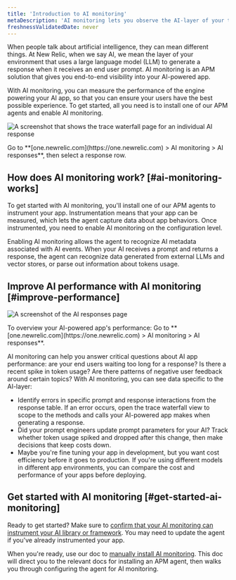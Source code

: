 ```yaml
---
title: 'Introduction to AI monitoring'
metaDescription: 'AI monitoring lets you observe the AI-layer of your tech stack, giving you a holistic overview of the health and performance of your AI-powered app.'
freshnessValidatedDate: never
---
```




When people talk about artificial intelligence, they can mean different things. At New Relic, when we say AI, we mean the layer of your environment that uses a large language model (LLM) to generate a response when it receives an end user prompt. AI monitoring is an APM solution that gives you end-to-end visibility into your AI-powered app.

With AI monitoring, you can measure the performance of the engine powering your AI app, so that you can ensure your users have the best possible experience. To get started, all you need is to install one of our APM agents and enable AI monitoring.

<img
    title="Trace waterfall for AI monitoring"
    alt="A screenshot that shows the trace waterfall page for an individual AI response"
    src={aiTraceViewIntroPage}
/>

<figcaption>
    Go to **[one.newrelic.com](https://one.newrelic.com) > AI monitoring > AI responses**, then select a response row. 
</figcaption>

## How does AI monitoring work? [#ai-monitoring-works]

To get started with AI monitoring, you'll install one of our APM agents to instrument your app. Instrumentation means that your app can be measured, which lets the agent capture data about app behaviors. Once instrumented, you need to enable AI monitoring on the configuration level. 

Enabling AI monitoring allows the agent to recognize AI metadata associated with AI events. When your AI receives a prompt and returns a response, the agent can recognize data generated from external LLMs and vector stores, or parse out information about tokens usage. 

## Improve AI performance with AI monitoring [#improve-performance]

<img
    title="AI responses page"
    alt="A screenshot of the AI responses page"
    src={aiAIResponsesOverview}
/>

<figcaption>
    To overview your AI-powered app's performance: Go to **[one.newrelic.com](https://one.newrelic.com) > AI monitoring > AI responses**.
</figcaption>

AI monitoring can help you answer critical questions about AI app performance: are your end users waiting too long for a response? Is there a recent spike in token usage? Are there patterns of negative user feedback around certain topics? With AI monitoring, you can see data specific to the AI-layer:

* Identify errors in specific prompt and response interactions from the response table. If an error occurs, open the trace waterfall view to scope to the methods and calls your AI-powered app makes when generating a response. 
* Did your prompt engineers update prompt parameters for your AI? Track whether token usage spiked and dropped after this change, then make decisions that keep costs down.  
* Maybe you're fine tuning your app in development, but you want cost efficiency before it goes to production. If you're using different models in different app environments, you can compare the cost and performance of your apps before deploying.

## Get started with AI monitoring [#get-started-ai-monitoring]

Ready to get started? Make sure to [confirm that your AI monitoring can instrument your AI library or framework](/docs/ai-monitoring/compatibility-requirements-ai-monitoring). You may need to update the agent if you've already instrumented your app. 

When you're ready, use our doc to [manually install AI monitoring](/docs/install/ai-monitoring). This doc will direct you to the relevant docs for installing an APM agent, then walks you through configuring the agent for AI monitoring. 